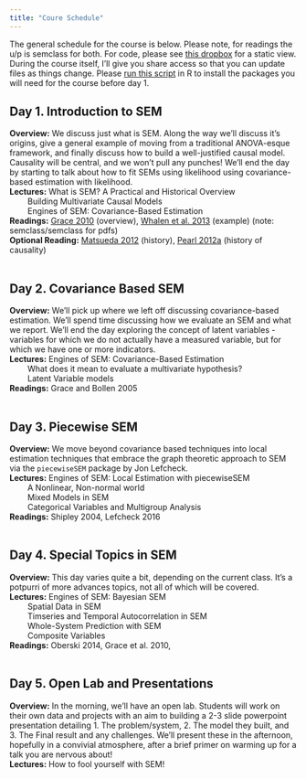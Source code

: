 ```yaml
---
title: "Coure Schedule"
---
```

The general schedule for the course is below. Please note, for readings the u/p is semclass for both. For code, please see [this dropbox](https://www.dropbox.com/sh/objbunt4wxdlnxb/AAB38yRdxi62BlMC1ca_SYPJa?dl=0) for a static view. During the course itself, I'll give you share access so that you can update files as things change. Please [run this script](./files/scripts/Install_Required_Packages.R) in R to install the packages you will need for the course before day 1.

## Day 1. Introduction to SEM
__Overview:__  We discuss just what is SEM. Along the way we'll discuss it's origins, give a general example of moving from a traditional ANOVA-esque framework, and finally discuss how to build a well-justified causal model. Causality will be central, and we won't pull any punches! We'll end the day by starting to talk about how to fit SEMs using likelihood using covariance-based estimation with likelihood.  
__Lectures:__  What is SEM? A Practical and Historical Overview  
	&nbsp; &nbsp; &nbsp; &nbsp; Building Multivariate Causal Models  
	&nbsp; &nbsp; &nbsp; &nbsp; Engines of SEM: Covariance-Based Estimation  
__Readings:__  [Grace 2010](http://byrneslab.net/classes/sem_pdfs/General/Grace%20et%20al%202010%20Ecological%20Monographs.pdf) (overview), [Whalen et al. 2013](http://byrneslab.net/classes/sem_pdfs/examples/Whalen_et_al_2013_Ecology.pdf) (example) (note: semclass/semclass for pdfs)  
__Optional Reading:__ [Matsueda 2012](http://byrneslab.net/classes/sem_pdfs/General/Matsueda%202012%20history.pdf) (history), [Pearl 2012a](http://byrneslab.net/classes/sem_pdfs/causality/pearl-causality-review.pdf) (history of causality)
\
\

## Day 2. Covariance Based SEM  
__Overview:__  We'll pick up where we left off discussing covariance-based estimation. We'll spend time discussing how we evaluate an SEM and what we report. We'll end the day exploring the concept of latent variables - variables for which we do not actually have a measured variable, but for which we have one or more indicators.  
__Lectures:__  Engines of SEM: Covariance-Based Estimation  
	&nbsp; &nbsp; &nbsp; &nbsp; What does it mean to evaluate a multivariate hypothesis?  
	&nbsp; &nbsp; &nbsp; &nbsp; Latent Variable models  
__Readings:__  Grace and Bollen 2005
\
\

## Day 3. Piecewise SEM  
__Overview:__  We move beyond covariance based techniques into local estimation techniques that embrace the graph theoretic approach to SEM via the `piecewiseSEM` package by Jon Lefcheck.  
__Lectures:__  	Engines of SEM: Local Estimation with piecewiseSEM  
	&nbsp; &nbsp; &nbsp; &nbsp; A Nonlinear, Non-normal world  
	&nbsp; &nbsp; &nbsp; &nbsp; Mixed Models in SEM  
	&nbsp; &nbsp; &nbsp; &nbsp; Categorical Variables and Multigroup Analysis  
__Readings:__  Shipley 2004, Lefcheck 2016
\
\

## Day 4. Special Topics in SEM  
__Overview:__  This day varies quite a bit, depending on the current class. It's a potpurri of more advances topics, not all of which will be covered.  
__Lectures:__  Engines of SEM: Bayesian SEM  
	&nbsp; &nbsp; &nbsp; &nbsp; Spatial Data in SEM  
	&nbsp; &nbsp; &nbsp; &nbsp; Timseries and Temporal Autocorrelation in SEM  
	&nbsp; &nbsp; &nbsp; &nbsp; Whole-System Prediction with SEM  
	&nbsp; &nbsp; &nbsp; &nbsp; Composite Variables   
__Readings:__   Oberski 2014, Grace et al. 2010,
\
\

## Day 5. Open Lab and Presentations  
__Overview:__  In the morning, we'll have an open lab. Students will work on their own data and projects with an aim to building a 2-3 slide powerpoint presentation detailing 1. The problem/system, 2. The model they built, and 3. The Final result and any challenges. We'll present these in the afternoon, hopefully in a convivial atmosphere, after a brief primer on warming up for a talk you are nervous about!  
__Lectures:__  How to fool yourself with SEM!
\
\

